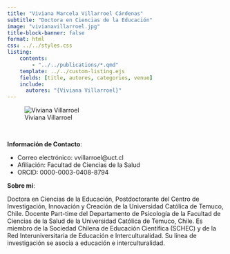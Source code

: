 ```yaml
---
title: "Viviana Marcela Villarroel Cárdenas"
subtitle: "Doctora en Ciencias de la Educación"
image: "vivianavillarroel.jpg"
title-block-banner: false
format: html
css: ../../styles.css
listing:
    contents:
        - "../../publications/*.qmd"
    template: ../../custom-listing.ejs
    fields: [title, autores, categories, venue]
    include:
      autores: "{Viviana Villarroel}"
---
```


::: {.profile-image}
![Viviana Villarroel](vivianavillarroel.jpg "Viviana Villarroel")
:::
<br>

**Información de Contacto**:

- Correo electrónico: vvillarroel@uct.cl
- Afiliación: Facultad de Ciencias de la Salud
- ORCID: 0000-0003-0408-8794

**Sobre mí**:

Doctora en Ciencias de la Educación, Postdoctorante del Centro de Investigación, Innovación y Creación de la Universidad Católica de Temuco, Chile. Docente Part-time del Departamento de Psicología de la Facultad de Ciencias de la Salud de la Universidad Católica de Temuco, Chile. Es miembro de la Sociedad Chilena de Educación Científica (SCHEC) y de la Red Interuniversitaria de Educación e Interculturalidad. Su línea de investigación se asocia a educación e interculturalidad.
